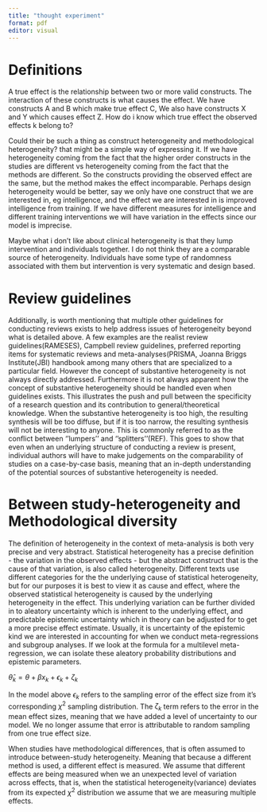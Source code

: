 ```yaml
---
title: "thought experiment"
format: pdf
editor: visual
---
```


# Definitions

A true effect is the relationship between two or more valid constructs. The interaction of these constructs is what causes the effect. We have constructs A and B which make true effect C, We also have constructs X and Y which causes effect Z. How do i know which true effect the observed effects k belong to?

Could their be such a thing as construct heterogeneity and methodological heterogeneity? that might be a simple way of expressing it. If we have heterogeneity coming from the fact that the higher order constructs in the studies are different vs heterogeneity coming from the fact that the methods are different. So the constructs providing the observed effect are the same, but the method makes the effect incomparable. Perhaps design heterogeneity would be better, say we only have one construct that we are interested in, eg intelligence, and the effect we are interested in is improved intelligence from training. If we have different measures for intelligence and different training interventions we will have variation in the effects since our model is imprecise.

Maybe what i don't like about clinical heterogeneity is that they lump intervention and individuals together. I do not think they are a comparable source of heterogeneity. Individuals have some type of randomness associated with them but intervention is very systematic and design based.

# Review guidelines

Additionally, is worth mentioning that multiple other guidelines for conducting reviews exists to help address issues of heterogeneity beyond what is detailed above. A few examples are the realist review guidelines(RAMESES), Campbell review guidelines, preferred reporting items for systematic reviews and meta-analyses(PRISMA, Joanna Briggs Institute(JBI) handbook among many others that are specialized to a particular field. However the concept of substantive heterogeneity is not always directly addressed. Furthermore it is not always apparent how the concept of substantive heterogeneity should be handled even when guidelines exists. This illustrates the push and pull between the specificity of a research question and its contribution to general/theoretical knowledge. When the substantive heterogeneity is too high, the resulting synthesis will be too diffuse, but if it is too narrow, the resulting synthesis will not be interesting to anyone. This is commonly referred to as the conflict between ''lumpers'' and ''splitters''(REF). This goes to show that even when an underlying structure of conducting a review is present, individual authors will have to make judgements on the comparability of studies on a case-by-case basis, meaning that an in-depth understanding of the potential sources of substantive heterogeneity is needed.

# Between study-heterogeneity and Methodological diversity

The definition of heterogeneity in the context of meta-analysis is both very precise and very abstract. Statistical heterogeneity has a precise definition - the variation in the observed effects - but the abstract construct that is the cause of that variation, is also called heterogeneity. Different texts use different categories for the the underlying cause of statistical heterogeneity, but for our purposes it is best to view it as cause and effect, where the observed statistical heterogeneity is caused by the underlying heterogeneity in the effect. This underlying variation can be further divided in to aleatory uncertainty which is inherent to the underlying effect, and predictable epistemic uncertainty which in theory can be adjusted for to get a more precise effect estimate. Usually, it is uncertainty of the epistemic kind we are interested in accounting for when we conduct meta-regressions and subgroup analyses. If we look at the formula for a multilevel meta-regression, we can isolate these aleatory probability distributions and epistemic parameters.

$\hat\theta_k = \theta + \beta x_k + \epsilon_k + \zeta_k$

In the model above $\epsilon_k$ refers to the sampling error of the effect size from it's corresponding $\chi^2$ sampling distribution. The $\zeta_k$ term refers to the error in the mean effect sizes, meaning that we have added a level of uncertainty to our model. We no longer assume that error is attributable to random sampling from one true effect size. 

When studies have methodological differences, that is often assumed to introduce between-study heterogeneity. Meaning that because a different method is used, a different effect is measured. We assume that different effects are being measured when we an unexpected level of variation across effects, that is, when the statistical heterogeneity(variance) deviates from its expected $\chi^2$ distribution we assume that we are measuring multiple effects.
